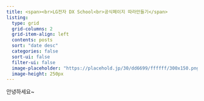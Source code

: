 ```yaml
---
title: <span><br>LG전자 DX School<br>공식페이지 따라만들기</span>
listing: 
  type: grid
  grid-columns: 2
  grid-item-align: left
  contents: posts
  sort: "date desc"
  categories: false
  sort-ui: false
  filter-ui: false
  image-placeholder: "https://placehold.jp/30/dd6699/ffffff/300x150.png?text=placeholder+image"
  image-height: 250px
---
```


<div class="rowbar"><span class="div-text">안녕하세요~</span></div>

<div class="img-center"><img src=></div>


